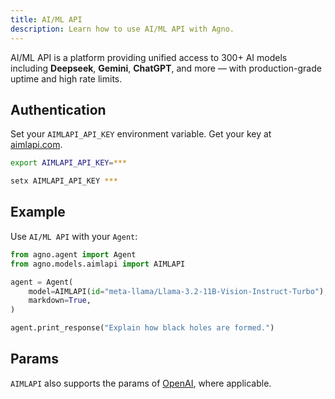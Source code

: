 ```yaml
---
title: AI/ML API
description: Learn how to use AI/ML API with Agno.
---
```


AI/ML API is a platform providing unified access to 300+ AI models including **Deepseek**, **Gemini**, **ChatGPT**, and more — with production-grade uptime and high rate limits.

## Authentication

Set your `AIMLAPI_API_KEY` environment variable. Get your key at [aimlapi.com](https://aimlapi.com/?utm_source=agno&utm_medium=github&utm_campaign=integration).

<CodeGroup>

```bash Mac
export AIMLAPI_API_KEY=***
```

```bash Windows
setx AIMLAPI_API_KEY ***
```

</CodeGroup>

## Example

Use `AI/ML API` with your `Agent`:

<CodeGroup>

```python agent.py
from agno.agent import Agent
from agno.models.aimlapi import AIMLAPI

agent = Agent(
    model=AIMLAPI(id="meta-llama/Llama-3.2-11B-Vision-Instruct-Turbo"),
    markdown=True,
)

agent.print_response("Explain how black holes are formed.")
```

</CodeGroup>

## Params

<Snippet file="model-aimlapi-params.mdx" />

`AIMLAPI` also supports the params of [OpenAI](/reference/models/openai), where applicable.
